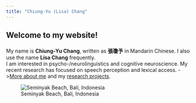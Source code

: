 ---
title: "Chiung-Yu (Lisa) Chang"
---

## Welcome to my website!  

<div style="margin-bottom:20px;">
</div>

My name is **Chiung-Yu Chang**, written as **張瓊予** in Mandarin Chinese. I also use the name **Lisa Chang** frequently.  
I am interested in psycho-/neurolinguistics and cognitive neuroscience. My recent research has focused on speech perception and lexical access. ->[More about me](about.html) and my [research projects](research.html).

![Seminyak Beach, Bali, Indonesia](img/photo.JPG)
 